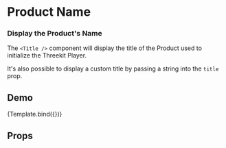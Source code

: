 


<Meta title="Display/Product Name" />

# Product Name

### Display the Product's Name

The `<Title />` component will display the title of the Product used to
initialize the Threekit Player.

It's also possible to display a custom title by passing a string into the `title` prop.

## Demo

<Canvas>
  <Story
    name="Default"
    args={{
      title: 'Product Title',
    }}
  >
    {Template.bind({})}
  </Story>
</Canvas>

## Props

<ArgsTable of={ProductName} />
